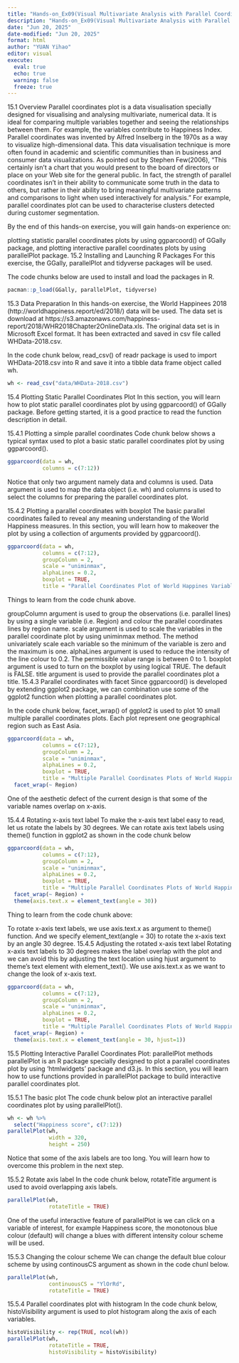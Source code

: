 ```yaml
---
title: "Hands-on_Ex09(Visual Multivariate Analysis with Parallel Coordinates Plot)"
description: "Hands-on_Ex09(Visual Multivariate Analysis with Parallel Coordinates Plot)" 
date: "Jun 20, 2025" 
date-modified: "Jun 20, 2025" 
format: html
author: "YUAN Yihao" 
editor: visual 
execute: 
  eval: true 
  echo: true 
  warning: false 
  freeze: true 
---
```


15.1 Overview
Parallel coordinates plot is a data visualisation specially designed for visualising and analysing multivariate, numerical data. It is ideal for comparing multiple variables together and seeing the relationships between them. For example, the variables contribute to Happiness Index. Parallel coordinates was invented by Alfred Inselberg in the 1970s as a way to visualize high-dimensional data. This data visualisation technique is more often found in academic and scientific communities than in business and consumer data visualizations. As pointed out by Stephen Few(2006), “This certainly isn’t a chart that you would present to the board of directors or place on your Web site for the general public. In fact, the strength of parallel coordinates isn’t in their ability to communicate some truth in the data to others, but rather in their ability to bring meaningful multivariate patterns and comparisons to light when used interactively for analysis.” For example, parallel coordinates plot can be used to characterise clusters detected during customer segmentation.

By the end of this hands-on exercise, you will gain hands-on experience on:

plotting statistic parallel coordinates plots by using ggparcoord() of GGally package, and
plotting interactive parallel coordinates plots by using parallelPlot package.
15.2 Installing and Launching R Packages
For this exercise, the GGally, parallelPlot and tidyverse packages will be used.

The code chunks below are used to install and load the packages in R.
```r
pacman::p_load(GGally, parallelPlot, tidyverse)
```
15.3 Data Preparation
In this hands-on exercise, the World Happinees 2018 (http://worldhappiness.report/ed/2018/) data will be used. The data set is download at https://s3.amazonaws.com/happiness-report/2018/WHR2018Chapter2OnlineData.xls. The original data set is in Microsoft Excel format. It has been extracted and saved in csv file called WHData-2018.csv.

In the code chunk below, read_csv() of readr package is used to import WHData-2018.csv into R and save it into a tibble data frame object called wh.
```r
wh <- read_csv("data/WHData-2018.csv")
```
15.4 Plotting Static Parallel Coordinates Plot
In this section, you will learn how to plot static parallel coordinates plot by using ggparcoord() of GGally package. Before getting started, it is a good practice to read the function description in detail.

15.4.1 Plotting a simple parallel coordinates
Code chunk below shows a typical syntax used to plot a basic static parallel coordinates plot by using ggparcoord().
```r
ggparcoord(data = wh, 
           columns = c(7:12))
```

Notice that only two argument namely data and columns is used. Data argument is used to map the data object (i.e. wh) and columns is used to select the columns for preparing the parallel coordinates plot.

15.4.2 Plotting a parallel coordinates with boxplot
The basic parallel coordinates failed to reveal any meaning understanding of the World Happiness measures. In this section, you will learn how to makeover the plot by using a collection of arguments provided by ggparcoord().
```r
ggparcoord(data = wh, 
           columns = c(7:12), 
           groupColumn = 2,
           scale = "uniminmax",
           alphaLines = 0.2,
           boxplot = TRUE, 
           title = "Parallel Coordinates Plot of World Happines Variables")
```

Things to learn from the code chunk above.

groupColumn argument is used to group the observations (i.e. parallel lines) by using a single variable (i.e. Region) and colour the parallel coordinates lines by region name.
scale argument is used to scale the variables in the parallel coordinate plot by using uniminmax method. The method univariately scale each variable so the minimum of the variable is zero and the maximum is one.
alphaLines argument is used to reduce the intensity of the line colour to 0.2. The permissible value range is between 0 to 1.
boxplot argument is used to turn on the boxplot by using logical TRUE. The default is FALSE.
title argument is used to provide the parallel coordinates plot a title.
15.4.3 Parallel coordinates with facet
Since ggparcoord() is developed by extending ggplot2 package, we can combination use some of the ggplot2 function when plotting a parallel coordinates plot.

In the code chunk below, facet_wrap() of ggplot2 is used to plot 10 small multiple parallel coordinates plots. Each plot represent one geographical region such as East Asia.
```r
ggparcoord(data = wh, 
           columns = c(7:12), 
           groupColumn = 2,
           scale = "uniminmax",
           alphaLines = 0.2,
           boxplot = TRUE, 
           title = "Multiple Parallel Coordinates Plots of World Happines Variables by Region") +
  facet_wrap(~ Region)
```

One of the aesthetic defect of the current design is that some of the variable names overlap on x-axis.

15.4.4 Rotating x-axis text label
To make the x-axis text label easy to read, let us rotate the labels by 30 degrees. We can rotate axis text labels using theme() function in ggplot2 as shown in the code chunk below
```r
ggparcoord(data = wh, 
           columns = c(7:12), 
           groupColumn = 2,
           scale = "uniminmax",
           alphaLines = 0.2,
           boxplot = TRUE, 
           title = "Multiple Parallel Coordinates Plots of World Happines Variables by Region") +
  facet_wrap(~ Region) + 
  theme(axis.text.x = element_text(angle = 30))
```

Thing to learn from the code chunk above:

To rotate x-axis text labels, we use axis.text.x as argument to theme() function. And we specify element_text(angle = 30) to rotate the x-axis text by an angle 30 degree.
15.4.5 Adjusting the rotated x-axis text label
Rotating x-axis text labels to 30 degrees makes the label overlap with the plot and we can avoid this by adjusting the text location using hjust argument to theme’s text element with element_text(). We use axis.text.x as we want to change the look of x-axis text.
```r
ggparcoord(data = wh, 
           columns = c(7:12), 
           groupColumn = 2,
           scale = "uniminmax",
           alphaLines = 0.2,
           boxplot = TRUE, 
           title = "Multiple Parallel Coordinates Plots of World Happines Variables by Region") +
  facet_wrap(~ Region) + 
  theme(axis.text.x = element_text(angle = 30, hjust=1))
```

15.5 Plotting Interactive Parallel Coordinates Plot: parallelPlot methods
parallelPlot is an R package specially designed to plot a parallel coordinates plot by using ‘htmlwidgets’ package and d3.js. In this section, you will learn how to use functions provided in parallelPlot package to build interactive parallel coordinates plot.

15.5.1 The basic plot
The code chunk below plot an interactive parallel coordinates plot by using parallelPlot().
```r
wh <- wh %>%
  select("Happiness score", c(7:12))
parallelPlot(wh,
             width = 320,
             height = 250)
```

Notice that some of the axis labels are too long. You will learn how to overcome this problem in the next step.

15.5.2 Rotate axis label
In the code chunk below, rotateTitle argument is used to avoid overlapping axis labels.
```r
parallelPlot(wh,
             rotateTitle = TRUE)
```

One of the useful interactive feature of parallelPlot is we can click on a variable of interest, for example Happiness score, the monotonous blue colour (default) will change a blues with different intensity colour scheme will be used.

15.5.3 Changing the colour scheme
We can change the default blue colour scheme by using continousCS argument as shown in the code chunl below.
```r
parallelPlot(wh,
             continuousCS = "YlOrRd",
             rotateTitle = TRUE)
```

15.5.4 Parallel coordinates plot with histogram
In the code chunk below, histoVisibility argument is used to plot histogram along the axis of each variables.
```r
histoVisibility <- rep(TRUE, ncol(wh))
parallelPlot(wh,
             rotateTitle = TRUE,
             histoVisibility = histoVisibility)
```

